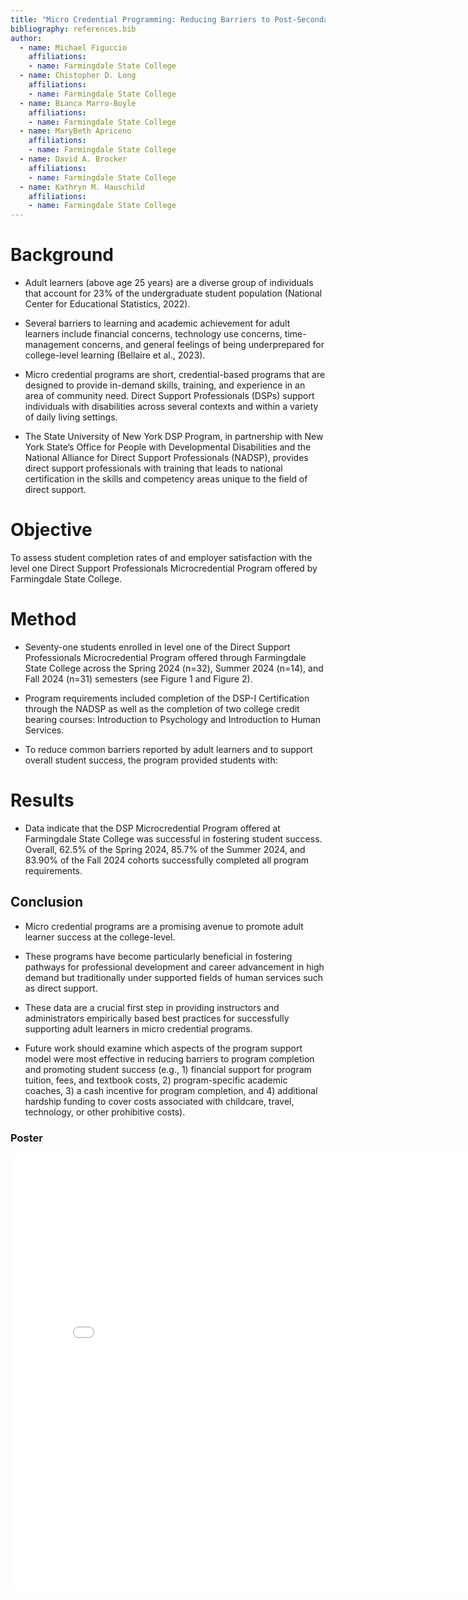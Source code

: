 ```yaml
---
title: "Micro Credential Programming: Reducing Barriers to Post-Secondary Education in a Sample of Diverse Adult Learners "
bibliography: references.bib
author: 
  - name: Michael Figuccio
    affiliations:
    - name: Farmingdale State College
  - name: Chistopher D. Long
    affiliations:
    - name: Farmingdale State College
  - name: Bianca Marro-Boyle
    affiliations:
    - name: Farmingdale State College
  - name: MaryBeth Apriceno
    affiliations:
    - name: Farmingdale State College
  - name: David A. Brocker
    affiliations:
    - name: Farmingdale State College
  - name: Kathryn M. Hauschild
    affiliations:
    - name: Farmingdale State College
---
```


# Background

- Adult learners (above age 25 years) are a diverse group of individuals that account for 23% of the undergraduate student population (National Center for Educational Statistics, 2022). 

- Several barriers to learning and academic achievement for adult learners include financial concerns, technology use concerns, time-management concerns, and general feelings of being underprepared for college-level learning (Bellaire et al., 2023). 
- Micro credential programs are short, credential-based programs that are designed to provide in-demand skills, training, and experience in an area of community need. 
Direct Support Professionals (DSPs) support individuals with disabilities across several contexts and within a variety of daily living settings. 

- The State University of New York DSP Program, in partnership with New York State’s Office for People with Developmental Disabilities and the National Alliance for Direct Support Professionals (NADSP), provides direct support professionals with training that leads to national certification in the skills and competency areas unique to the field of direct support. 


# Objective

To assess student completion rates of and employer satisfaction with the level one Direct Support Professionals  Microcredential Program offered by Farmingdale State College. 


# Method

- Seventy-one students enrolled in level one of the Direct Support Professionals Microcredential Program offered through Farmingdale State College across the Spring 2024 (n=32), Summer 2024 (n=14), and Fall 2024 (n=31) semesters (see Figure 1 and Figure 2). 

- Program requirements included completion of the DSP-I Certification through the NADSP as well as the completion of two college credit bearing courses: Introduction to Psychology and Introduction to Human Services. 

- To reduce common barriers reported by adult learners and to support overall student success, the program provided students with: 


# Results

- Data indicate that the DSP Microcredential Program offered at Farmingdale State College was successful in fostering student success. Overall, 62.5% of the Spring 2024, 85.7% of the Summer 2024, and 83.90% of the Fall 2024 cohorts successfully completed all program requirements. 


## Conclusion

- Micro credential programs are a promising avenue to promote adult learner success at the college-level.

- These programs have become particularly beneficial in fostering pathways for professional development and career advancement in high demand but traditionally under supported fields of human services such as direct support.  

- These data are a crucial first step in providing instructors and administrators empirically based best practices for successfully supporting adult learners in micro credential programs. 

- Future work should examine which aspects of the program support model were most effective in reducing barriers to program completion and promoting student success (e.g., 1) financial support for program tuition, fees, and textbook costs, 2) program-specific academic coaches, 3) a cash incentive for program completion, and 4) additional hardship funding to cover costs associated with childcare, travel, technology, or other prohibitive costs). 


### Poster

<embed src="images/SRCD Poster 2025.pdf" width="800px" height="700px" />


